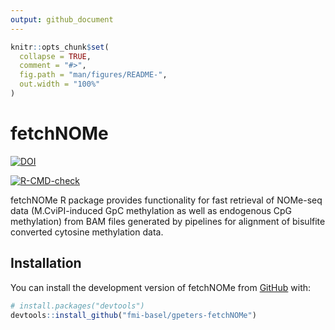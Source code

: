 ```yaml
---
output: github_document
---
```


<!-- README.md is generated from README.Rmd. Please edit that file -->

```r
knitr::opts_chunk$set(
  collapse = TRUE,
  comment = "#>",
  fig.path = "man/figures/README-",
  out.width = "100%"
)
```

# fetchNOMe

<!-- badges: start -->


[![DOI](https://zenodo.org/badge/DOI/10.5281/zenodo.8402785.svg)](https://doi.org/10.5281/zenodo.8402785)



[![R-CMD-check](https://github.com/fmi-basel/gpeters-fetchNOMe/actions/workflows/R-CMD-check.yaml/badge.svg)](https://github.com/fmi-basel/gpeters-fetchNOMe/actions/workflows/R-CMD-check.yaml)



<!-- badges: end -->

fetchNOMe R package provides functionality for fast retrieval of NOMe-seq data (M.CviPI-induced GpC methylation as well as endogenous CpG methylation) from BAM files generated by pipelines for alignment of bisulfite converted cytosine methylation data.

## Installation

You can install the development version of fetchNOMe from [GitHub](https://github.com/) with:

``` r
# install.packages("devtools")
devtools::install_github("fmi-basel/gpeters-fetchNOMe")
```

<!-- ## Example -->

<!-- Comes lates... -->

<!-- ```{r example} -->
<!-- library(fetchNOMe) -->
<!-- ## basic example code -->
<!-- ``` -->
